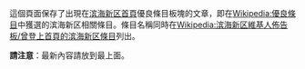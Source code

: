 這個頁面保存了出現在[[Portal:滨海新区|滨海新区首頁]]優良條目板塊的文章，即在[[Wikipedia:優良條目|Wikipedia:優良條目]]中獲選的滨海新区相關條目。條目名稱同時在[[Wikipedia:滨海新区維基人佈告板/曾登上首頁的滨海新区條目|Wikipedia:滨海新区維基人佈告板/曾登上首頁的滨海新区條目]]列出。

'''請注意'''：最新內容請放到最上面。